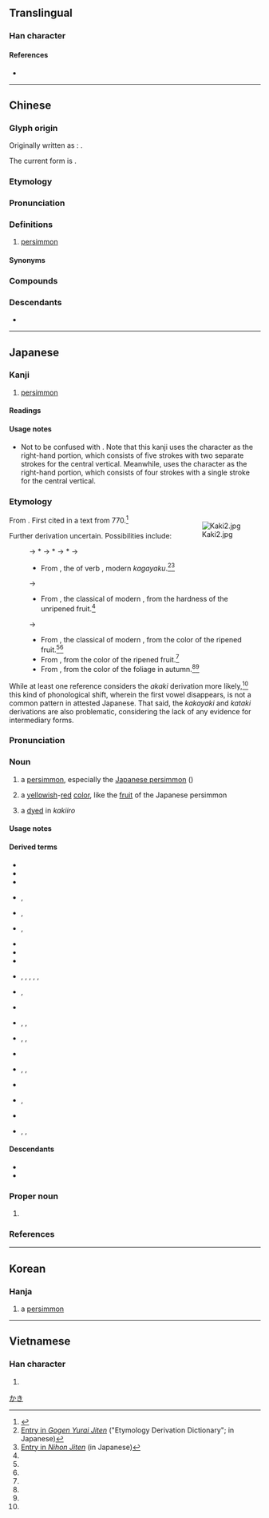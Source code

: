 {{also|杮|枾}}
{{character info}}
==Translingual==

===Han character===
{{Han char|rn=75|rad=木|as=05|sn=9|four=45927|canj=DYLB|ids=⿰木市}}

====References====
* {{Han ref|kx=0521.121|dkj=14681|hdz=21188.020|uh=67FF|ud=26623|bh=AC55|bd=44117}}

----

==Chinese==
{{zh-forms|alt=柹,枾,𣐈}}

===Glyph origin===
{{Han etym}}
Originally written as {{l|zh|柹}}: {{Han compound|木|𠂔|c1=s|c2=p|ls=psc}}.

The current form is {{Han compound|木|市|c1=s|c2=p|ls=psc|nocap=1}}.

===Etymology===
{{rfe|zh}}

===Pronunciation===
{{zh-pron
|m=shì
|m-s=si4
|c=ci5,ci5-2
|c-t=si4
|g=ci5
|h=pfs=chhṳ;gd=si4
|j=si3
|mb=kī
|md=kê
|mn=xm,zz,tw:khī/qz:khǐ/xm,zz:sī/qz:sǐ
|mn_note=khī/khǐ - vernacular; sī/sǐ - literary
|mn-t=sai6
|w=3zr
|x=shr5/shr4
|x_note=shr5 - vernacular; shr4 - literary
|mc=y
|oc=y
|ma=
|cat=n
}}

===Definitions===
{{zh-hanzi}}

# [[persimmon]] {{zh-mw|c:個}}

====Synonyms====
{{zh-dial|柿子}}

===Compounds===
{{zh-der|椑柿|柿子椒|柿子|油柿|柿霜|柿餅|柿漆|蓋柿|西紅柿|柿鋪|柿子餅|燈柿|柿仔|洋柿子|丁香柿|朱柿|松柿|柿子金|柿盤|柿糕|柿膏兒|柿花|柿葉|柿蒂|柿蔕|流柿|火盆柿|烏柿|烘柿|牛奶柿|醂柿|霜柿|腍柿|柿仔花|紅柿仔|紅柿|柿粿|浸柿|脆柿|臭柿仔|火柿子|番柿|西番柿|番仔柿|西番柿子|洋柿|番柿仔|西紅柿子|山紅柿|新紅柿子|洋紅柿|紅柿囝}}

===Descendants===
* {{desc|hmx-mie-pro|*djəiᴮ|bor=1}}

----

==Japanese==

===Kanji===
{{ja-kanji|grade=c|rs=木05}}

# [[persimmon]]

====Readings====
{{ja-readings
|goon=じ
|kanon=し
|kun=かき-
}}

====Usage notes====
* Not to be confused with {{m|ja|杮|tr=kokera||[[wood chip]]s}}.  Note that this kanji {{m|ja|柿|tr=kaki}} uses the character <span style="font-size:200%;">{{m|zh|市}}</span> as the right-hand portion, which consists of five strokes with two separate strokes for the central vertical.  Meanwhile, {{m|ja|杮|tr=kokera}} uses the character <span style="font-size:200%;">{{m|zh|巿}}</span> as the right-hand portion, which consists of four strokes with a single stroke for the central vertical.

===Etymology===
<div style="float:right;">
{{wp|lang=ja|カキノキ}}
{{wp|Persimmon}}
[[Image:Kaki2.jpg|thumb]]
</div>
{{ja-kanjitab|かき|yomi=k}}

From {{inh|ja|ojp|sort=かき|-}}.  First cited in a text from 770.<ref name="KDJ2">{{R:Nihon Kokugo Daijiten 2}}</ref>

Further derivation uncertain.  Possibilities include:
: {{IPAfont|/kakayaki/}} → *{{IPAchar|/kakyaki/}} → *{{IPAchar|/kakaki/}} → *{{IPAchar|/kakki/}} → {{IPAchar|/kaki/}}
:* From {{m|ja|輝き|tr=kakayaki}}, the {{m|ja|連用形|tr=ren'yōkei||stem or continuative form}} of {{w|Early Modern Japanese}} verb {{m|ja|輝く|tr=kakayaku||to [[shine]] [[dazzle|dazzingly]]|pos=obsolete}}, modern ''kagayaku''.<ref name="GYJ">[https://gogen-yurai.jp/kaki/ Entry in ''Gogen Yurai Jiten''] ("Etymology Derivation Dictionary"; in Japanese)</ref><ref name="NJ">[http://www.nihonjiten.com/data/45993.html Entry in ''Nihon Jiten''] (in Japanese)</ref>
: {{IPAfont|/kataki/}} → {{IPAchar|/kaki/}}
:* From {{m|ja|硬き|tr=kataki}}, the classical {{m|ja|連体形|tr=rentaikei||attributive form}} of modern {{m|ja|硬い|tr=katai||hard (not soft)}}, from the hardness of the unripened fruit.<ref name="GYJ"/>
: {{IPAfont|/akaki/}} → {{IPAchar|/kaki/}}
:* From {{m|ja|赤き|tr=akaki}}, the classical {{m|ja|連体形|tr=rentaikei||attributive form}} of modern {{m|ja|赤い|tr=akai||red}}, from the color of the ripened fruit.<ref name="GYJ"/><ref name="NJ"/>
:* From {{m|ja|赤黄|tr=akaki||red-yellow}}, from the color of the ripened fruit.<ref name="GYJ"/>
:* From {{m|ja|赤木|tr=akaki||red tree}}, from the color of the foliage in autumn.<ref name="GYJ"/><ref name="NJ"/>

While at least one reference considers the ''akaki'' derivation more likely,<ref name="GYJ"/> this kind of phonological shift, wherein the first vowel disappears, is not a common pattern in attested Japanese.  That said, the ''kakayaki'' and ''kataki'' derivations are also problematic, considering the lack of any evidence for intermediary forms.

===Pronunciation===
{{ja-pron|かき|acc=0|acc_ref=DJR,SMK5,NHK}}

===Noun===
{{ja-noun|かき|カキ}}

# {{defdate|from 770}} a [[persimmon]], especially the [[Japanese persimmon]] (''{{ll|mul|Diospyros kaki}}'')
# {{defdate|from 1170}} {{short for|ja|柿色|tr=kakiiro}} a [[yellow]]ish-[[red]] [[color]], like the [[fruit]] of the Japanese persimmon
# {{defdate|from 1819}} a {{m|ja|布子|tr=nunoko||[[cotton]]-[[pad]]ed [[clothing]]}} [[dye]]d in ''kakiiro''
#: {{synonyms|ja|柿衣|tr=kakiso}}

====Usage notes====
{{U:ja:biology|カキ}}

====Derived terms====
{{der-top}}
* {{ja-r|柿%色|かき%いろ}}
* {{ja-r|柿 団%扇|かき うち%わ}}
* {{ja-r|柿%衣|かき%ごろも}}
* {{ja-r|柿%衣|かき%そ|rom=-}}, {{ja-r|柿%麻|かき%そ}}
* {{ja-r|柿染|かきぞめ|rom=-}}, {{ja-r|柿%染め|かき%ぞめ}}
* {{ja-r|柿糕|かきづき|rom=-}}, {{ja-r|柿餻|かきづき}}
* {{ja-r|柿%膾|かき%-なます}}
* {{ja-r|柿 羊羹|かき ようかん}}
* {{ja-r|甘柿|あまがき}}
* {{ja-r|淡し柿|あわしがき|rom=-}}, {{ja-r|醂し柿|あわしがき}}, {{ja-r|淡せ柿|あわせがき|rom=-}}, {{ja-r|醂せ柿|あわせがき|rom=-}}, {{ja-r|合せ柿|あわせがき|rom=-}}, {{ja-r|合わせ柿|あわせがき}}
* {{ja-r|合%柿|^あわせ%がき}}, {{ja-r|柿売|^かきうり}}
* {{ja-r|枝柿|えだがき}}
* {{ja-r|御所%柿|ごしょ%-がき|rom=-}}, {{ja-r|五所%柿|ごしょ%-がき}}, {{ja-r|大和%柿|^やまと%-がき}}
* {{ja-r|信濃%柿|^シナ-ノ%-ガキ}}, {{ja-r|猿%柿|サル%ガキ}}, {{ja-r|葡%萄%柿|ブ%ドウ%-ガキ}}
* {{ja-r|白柿|しろがき}}
* {{ja-r|吊るし柿|つるしがき}}, {{ja-r|釣柿|つりがき|rom=-}}, {{ja-r|釣り柿|つりがき}}
* {{ja-r|似%柿|にたり%がき}}
* {{ja-r|燻%柿|ふすべ%がき|rom=-}}, {{ja-r|燻べ柿|ふすべがき}}
* {{ja-r|筆柿|ふでかき}}
* {{ja-r|干し柿|ほしがき|rom=-}}, {{ja-r|干柿|ほしがき|rom=-}}, {{ja-r|乾し柿|ほしがき}}
{{der-bottom}}

====Descendants====
* {{desc|id|bor=1|kaki|t=persimmon}}
* {{desc|pt|bor=1|caqui|t=persimmon}}

===Proper noun===
{{ja-pos|proper|かき}}

# {{surname|ja|sort=かき}}

===References===
<references/>

[[Category:ja:Fruits|かき]]

----

==Korean==

===Hanja===
{{ko-hanja|hangeul=시|eumhun=|rv=si|mr=si|y=si}}

# a [[persimmon]]

----

==Vietnamese==

===Han character===
{{vi-readings|reading=thị|rs=木05}}

# {{rfdef|vi|sort=木05}}